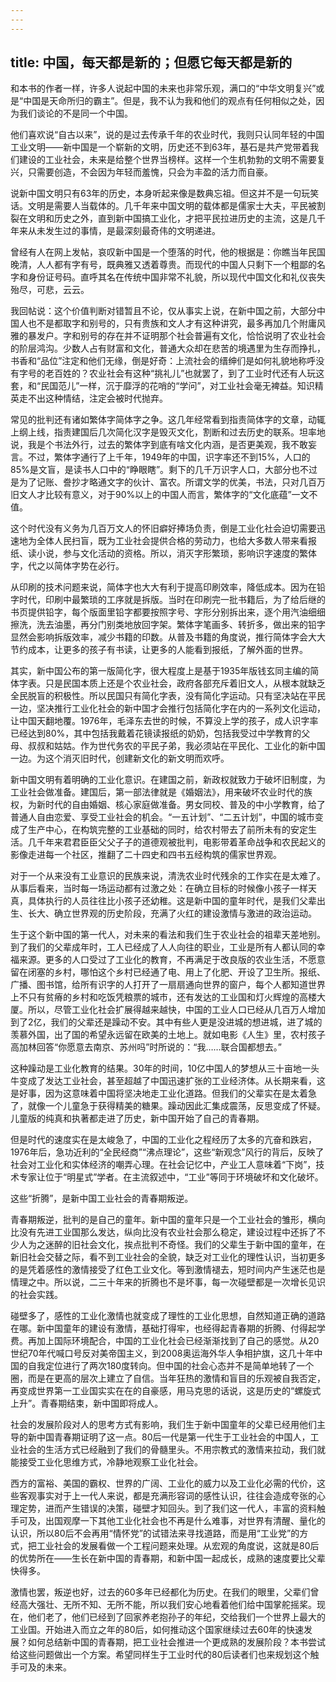 ```yaml
---
---
---
```

title: 中国，每天都是新的；但愿它每天都是新的
---

和本书的作者一样，许多人说起中国的未来也非常乐观，满口的“中华文明复兴”或是“中国是天命所归的霸主”。但是，我不认为我和他们的观点有任何相似之处，因为我们谈论的不是同一个中国。

他们喜欢说“自古以来”，说的是过去传承千年的农业时代，我则只认同年轻的中国工业文明——新中国是一个崭新的文明，历史还不到63年，基石是共产党带着我们建设的工业社会，未来是给整个世界当榜样。这样一个生机勃勃的文明不需要复兴，只需要创造，不会因为年轻而羞愧，只会为丰盈的活力而自豪。

说新中国文明只有63年的历史，本身听起来像是数典忘祖。但这并不是一句玩笑话。文明是需要人当载体的。几千年来中国文明的载体都是儒家士大夫，平民被割裂在文明和历史之外，直到新中国搞工业化，才把平民拉进历史的主流，这是几千年来从未发生过的事情，是最深刻最奇伟的文明递进。

曾经有人在网上发帖，哀叹新中国是一个堕落的时代，他的根据是：你瞧当年民国晚清，人人都有字有号，既典雅又透着尊贵。而现代的中国人只剩下一个粗鄙的名字和身份证号码。直呼其名在传统中国非常不礼貌，所以现代中国文化和礼仪丧失殆尽，可悲，云云。

我回帖说：这个价值判断对错暂且不论，仅从事实上说，在新中国之前，大部分中国人也不是都取字和别号的，只有贵族和文人才有这种讲究，最多再加几个附庸风雅的暴发户。字和别号的存在并不证明那个社会普遍有文化，恰恰说明了农业社会的阶层鸿沟。少数人占有财富和文化，普通大众却在悲苦的境遇里为生存而挣扎，书香和“品位”注定和他们无缘，倒是好奇：上流社会的缙绅们是如何礼貌地称呼没有字号的老百姓的？农业社会有这种“挑礼儿”也就罢了，到了工业时代还有人玩这套，和“民国范儿”一样，沉于靡浮的花哨的“学问”，对工业社会毫无裨益。知识精英走不出这种情结，注定会被时代抛弃。

常见的批判还有诸如繁体字简体字之争。这几年经常看到指责简体字的文章，动辄上纲上线，指责建国后几次简化汉字是毁灭文化，割断和过去历史的联系。坦率地说，我是个书法外行，过去的繁体字到底有啥文化内涵，是否更美观，我不敢妄言。不过，繁体字通行了上千年，1949年的中国，识字率还不到15%，人口的85%是文盲，是读书人口中的“睁眼瞎”。剩下的几千万识字人口，大部分也不过是为了记账、誊抄才略通文字的伙计、富农。所谓文学的优美，书法，只对几百万旧文人才比较有意义，对于90%以上的中国人而言，繁体字的“文化底蕴”一文不值。

这个时代没有义务为几百万文人的怀旧癖好捧场负责，倒是工业化社会迫切需要迅速地为全体人民扫盲，既为工业社会提供合格的劳动力，也给大多数人带来看报纸、读小说，参与文化活动的资格。所以，消灭字形繁琐，影响识字速度的繁体字，代之以简体字势在必行。

从印刷的技术问题来说，简体字也大大有利于提高印刷效率，降低成本。因为在铅字时代，印刷中最繁琐的工序就是拆版。当时在印刷完一批书籍后，为了给后继的书页提供铅字，每个版面里铅字都要按照字号、字形分别拆出来，逐个用汽油细细擦洗，洗去油墨，再分门别类地放回字架。繁体字笔画多、转折多，做出来的铅字显然会影响拆版效率，减少书籍的印数。从普及书籍的角度说，推行简体字会大大节约成本，让更多的孩子有书读，让更多的人能看到报纸，了解外面的世界。

其实，新中国公布的第一版简化字，很大程度上是基于1935年版钱玄同主编的简体字表。只是民国本质上还是个农业社会，政府各部充斥着旧文人，从根本就缺乏全民脱盲的积极性。所以民国只有简化字表，没有简化字运动。只有坚决站在平民一边，坚决推行工业化社会的新中国才会推行包括简化字在内的一系列文化运动，让中国天翻地覆。1976年，毛泽东去世的时候，不算没上学的孩子，成人识字率已经达到80%，其中包括我戴着花镜读报纸的奶奶，包括我受过中学教育的父母、叔叔和姑姑。作为世代务农的平民子弟，我必须站在平民化、工业化的新中国一边。为这个消灭旧时代，创建新文化的新文明而欢呼。

新中国文明有着明确的工业化意识。在建国之前，新政权就致力于破坏旧制度，为工业社会做准备。建国后，第一部法律就是《婚姻法》，用来破坏农业时代的族权，为新时代的自由婚姻、核心家庭做准备。男女同校、普及的中小学教育，给了普通人自由恋爱、享受工业社会的机会。“一五计划”、“二五计划”，中国的城市变成了生产中心，在构筑完整的工业基础的同时，给农村带去了前所未有的安定生活。几千年来君君臣臣父父子子的道德观被批判，电影带着革命战争和农民起义的影像走进每一个社区，推翻了二十四史和四书五经构筑的儒家世界观。

对于一个从来没有工业意识的民族来说，清洗农业时代残余的工作实在是太难了。从事后看来，当时每一场运动都有过激之处：在确立目标的时候像小孩子一样天真，具体执行的人员往往比小孩子还幼稚。这是新中国的童年时代，是我们父辈出生、长大、确立世界观的历史阶段，充满了火红的建设激情与激进的政治运动。

生于这个新中国的第一代人，对未来的看法和我们生于农业社会的祖辈天差地别。到了我们的父辈成年时，工人已经成了人人向往的职业，工业是所有人都认同的幸福来源。更多的人口受过了工业化的教育，不再满足于改良版的农业生活，不愿意留在闭塞的乡村，哪怕这个乡村已经通了电、用上了化肥、开设了卫生所。报纸、广播、图书馆，给所有识字的人打开了一扇扇通向世界的窗户，每个人都知道世界上不只有贫瘠的乡村和吃饭凭粮票的城市，还有发达的工业国和灯火辉煌的高楼大厦。所以，尽管工业化社会扩展得越来越快，中国的工业人口已经从几百万人增加到了2亿，我们的父辈还是躁动不安。其中有些人更是没进城的想进城，进了城的羡慕外国，出了国的希望永远留在欧美的土地上。就如电影《人生》里，农村孩子高加林回答“你愿意去南京、苏州吗”时所说的：“我……联合国都想去。”

这种躁动是工业化教育的结果。30年的时间，10亿中国人的梦想从三十亩地一头牛变成了发达工业社会，甚至超越了中国迅速扩张的工业经济体。从长期来看，这是好事，因为这意味着中国将坚决地走工业化道路。但我们的父辈实在是太着急了，就像一个儿童急于获得精美的糖果。躁动因此汇集成震荡，反思变成了怀疑。儿童版的纯真和执著都走进了历史，新中国开始了自己的青春期。

但是时代的速度实在是太峻急了，中国的工业化之程经历了太多的亢奋和跌宕，1976年后，急功近利的“全民经商”“沸点理论”，这些“新观念”风行的背后，反映了社会对工业化和实体经济的嘲弄心理。在社会记忆中，产业工人意味着“下岗”，技术专家让位于“明星式”学者。在主流叙述中，“工业”等同于环境破坏和文化破坏。

这些“折腾”，是新中国工业社会的青春期叛逆。

青春期叛逆，批判的是自己的童年。新中国的童年只是一个工业社会的雏形，横向比没有先进工业国那么发达，纵向比没有农业社会那么稳定，建设过程中还拆了不少人为之迷醉的旧社会文化，挨点批判不奇怪。我们的父辈生于新中国的童年，在新旧社会交替之际，看不到工业社会的全貌，缺乏对工业化的理性认识，当初更多的是凭着感性的激情接受了红色工业文化。等到激情褪去，短时间内产生迷茫也是情理之中。所以说，二三十年来的折腾也不是坏事，每一次碰壁都是一次增长见识的社会实践。

碰壁多了，感性的工业化激情也就变成了理性的工业化思想，自然知道正确的道路在哪。新中国童年的建设有激情，基础打得牢，也经得起青春期的折腾、付得起学费。再加上国际环境配合，中国的工业化社会已经渐渐找到了自己的感觉。从20世纪70年代喊口号反对美帝国主义，到2008奥运海外华人争相护旗，这几十年中国的自我定位进行了两次180度转向。但中国的社会心态并不是简单地转了一个圈，而是在更高的层次上建立了自信。当年狂热的激情和盲目的乐观被自我否定，再变成世界第一工业国实实在在的自豪感，用马克思的话说，这是历史的“螺旋式上升”。青春期结束，新中国即将成人。

社会的发展阶段对人的思考方式有影响，我们生于新中国童年的父辈已经用他们主导的新中国青春期证明了这一点。80后一代是第一代生于工业社会的中国人，工业社会的生活方式已经融到了我们的骨髓里头。不用宗教式的激情来拉动，我们就能接受工业化思维方式，冷静地观察工业化社会。

西方的富裕、美国的霸权、世界的广阔、工业化的威力以及工业化必需的代价，这些客观事实对于上一代人来说，都是充满形容词的感性认识，往往会造成夸张的心理定势，进而产生错误的决策，碰壁才知回头。到了我们这一代人，丰富的资料触手可及，出国观摩一下其他工业化社会也不再是什么难事，对世界有清醒、量化的认识，所以80后不会再用“情怀党”的试错法来寻找道路，而是用“工业党”的方式，把工业社会的发展看做一个工程问题来处理。从宏观的角度说，这就是80后的优势所在——生长在新中国的青春期，和新中国一起成长，成熟的速度要比父辈快得多。

激情也罢，叛逆也好，过去的60多年已经都化为历史。在我们的眼里，父辈们曾经高大强壮、无所不知、无所不能，所以我们安心地看着他们给中国掌舵摇桨。现在，他们老了，他们已经到了回家养老抱孙子的年纪，交给我们一个世界上最大的工业国。开始进入而立之年的80后，如何推动这个国家继续过去60年的快速发展？如何总结新中国的青春期，把工业社会推进一个更成熟的发展阶段？本书尝试给这些问题做出一个方案。希望同样生于工业时代的80后读者们也来规划这个触手可及的未来。



